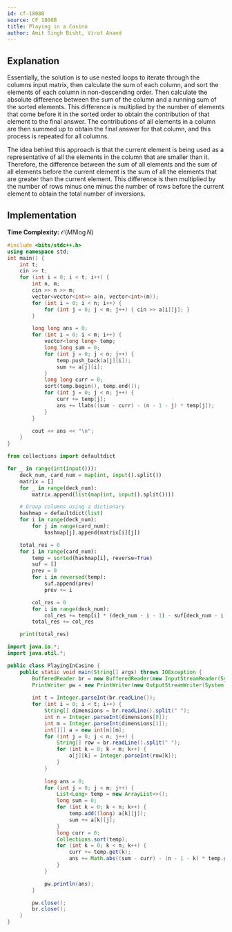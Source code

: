 ```yaml
---
id: cf-1808B
source: CF 1808B
title: Playing in a Casino
author: Amit Singh Bisht, Virat Anand
---
```


## Explanation

Essentially, the solution is to use nested loops to iterate through the columns input matrix, then calculate the sum of each column, and sort the elements of each column in non-descending order. Then calculate the absolute difference between the sum of the column and a running sum of the sorted elements. This difference is multiplied by the number of elements that come before it in the sorted order to obtain the contribution of that element to the final answer. The contributions of all elements in a column are then summed up to obtain the final answer for that column, and this process is repeated for all columns.

The idea behind this approach is that the current element is being used as a representative of all the elements in the column that are smaller than it. Therefore, the difference between the sum of all elements and the sum of all elements before the current element is the sum of all the elements that are greater than the current element. This difference is then multiplied by the number of rows minus one minus the number of rows before the current element to obtain the total number of inversions.

## Implementation

**Time Complexity:** $\mathcal{O}(MN \log N)$

<LanguageSection>
<CPPSection>

```cpp
#include <bits/stdc++.h>
using namespace std;
int main() {
	int t;
	cin >> t;
	for (int i = 0; i < t; i++) {
		int n, m;
		cin >> n >> m;
		vector<vector<int>> a(n, vector<int>(m));
		for (int i = 0; i < n; i++) {
			for (int j = 0; j < m; j++) { cin >> a[i][j]; }
		}

		long long ans = 0;
		for (int i = 0; i < m; i++) {
			vector<long long> temp;
			long long sum = 0;
			for (int j = 0; j < n; j++) {
				temp.push_back(a[j][i]);
				sum += a[j][i];
			}
			long long curr = 0;
			sort(temp.begin(), temp.end());
			for (int j = 0; j < n; j++) {
				curr += temp[j];
				ans += llabs((sum - curr) - (n - 1 - j) * temp[j]);
			}
		}

		cout << ans << "\n";
	}
}
```

</CPPSection>
<PySection>

```py
from collections import defaultdict

for _ in range(int(input())):
	deck_num, card_num = map(int, input().split())
	matrix = []
	for _ in range(deck_num):
		matrix.append(list(map(int, input().split())))

	# Group columns using a dictionary
	hashmap = defaultdict(list)
	for i in range(deck_num):
		for j in range(card_num):
			hashmap[j].append(matrix[i][j])

	total_res = 0
	for i in range(card_num):
		temp = sorted(hashmap[i], reverse=True)
		suf = []
		prev = 0
		for i in reversed(temp):
			suf.append(prev)
			prev += i

		col_res = 0
		for i in range(deck_num):
			col_res += temp[i] * (deck_num - i - 1) - suf[deck_num - i - 1]
		total_res += col_res

	print(total_res)
```

</PySection>
<JavaSection>

```java
import java.io.*;
import java.util.*;

public class PlayingInCasino {
    public static void main(String[] args) throws IOException {
        BufferedReader br = new BufferedReader(new InputStreamReader(System.in));
        PrintWriter pw = new PrintWriter(new OutputStreamWriter(System.out));
        
        int t = Integer.parseInt(br.readLine());
        for (int i = 0; i < t; i++) {
            String[] dimensions = br.readLine().split(" ");
            int n = Integer.parseInt(dimensions[0]);
            int m = Integer.parseInt(dimensions[1]);
            int[][] a = new int[n][m];
            for (int j = 0; j < n; j++) {
                String[] row = br.readLine().split(" ");
                for (int k = 0; k < m; k++) {
                    a[j][k] = Integer.parseInt(row[k]);
                }
            }
			
            long ans = 0;
            for (int j = 0; j < m; j++) {
                List<Long> temp = new ArrayList<>();
                long sum = 0;
                for (int k = 0; k < n; k++) {
                    temp.add((long) a[k][j]);
                    sum += a[k][j];
                }
                long curr = 0;
                Collections.sort(temp);
                for (int k = 0; k < n; k++) {
                    curr += temp.get(k);
                    ans += Math.abs((sum - curr) - (n - 1 - k) * temp.get(k));
                }
            }

            pw.println(ans);
        }

        pw.close();
        br.close();
    }
}

```
</JavaSection>
</LanguageSection>

